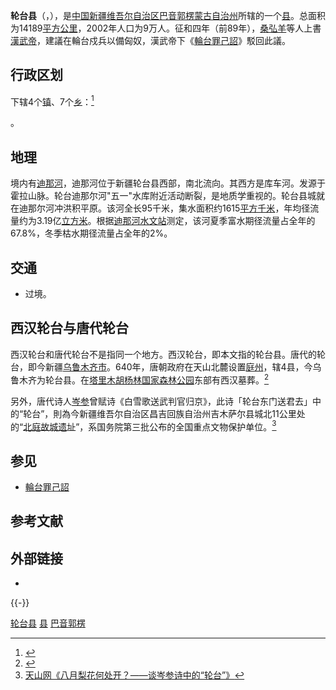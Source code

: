 {{Infobox China County
|county = 轮台县
|Photo =
|Photoname =
|map = Location_of_Luntai_within_Xinjiang_(China).png
|map_caption = 轮台县在巴音郭勒州和新疆的位置
|map size =
|mapofstate = 
|Pinyin =
|Belong = [[新疆维吾尔自治区|新疆维吾尔自治区]][[巴音郭楞蒙古自治州|巴音郭楞蒙古自治州]]
|Types=
|admincode =
|founded =
|seat =
|officerTitle=
|officer =
|division =
|town=
|township=
|subdistrict=
|dialect=
|post code=
|phone code =
|coordinate =
|area = 14189[[平方公里|平方公里]]
|area land =
|area water =
|census yr = 2002
|pop = 9万
|density =
|GDP =
|web =
}}

'''轮台县'''（{{lang-ug|بۈگۈر ناھىيىسى}}，{{lang-mn|{{mongolunicode|ᠪᠦᠭᠦᠷ ᠱᠢᠨᠢ}}}}），是[[中華人民共和國|中国]][[新疆维吾尔自治区|新疆维吾尔自治区]][[巴音郭楞蒙古自治州|巴音郭楞蒙古自治州]]所辖的一个[[县|县]]。总面积为14189[[平方千米|平方公里]]，2002年人口为9万人。征和四年（前89年），[[桑弘羊|桑弘羊]]等人上書[[漢武帝|漢武帝]]，建議在輪台戍兵以備匈奴，漢武帝下《[[轮台诏|輪台罪己詔]]》駁回此議。

== 行政区划 ==
{{PAGENAMEBASE}}下辖4个[[行政建制镇|镇]]、7个[[乡级行政区|乡]]：<ref>{{PRC admin/ref sgc|65/28/22/000/000}}</ref>

{{PRC admin/children|65/28/22/000/000}}。
==地理==
境内有[[迪那河|迪那河]]，迪那河位于新疆轮台县西部，南北流向。其西方是库车河。发源于霍拉山脉。轮台迪那尔河"五一"水库附近活动断裂，是地质学重视的。轮台县城就在迪那尔河冲洪积平原。该河全长95千米，集水面积约1615[[平方千米|平方千米]]，年均径流量约为3.19亿[[立方米|立方米]]。根据[[迪那河水文站|迪那河水文站]]测定，该河夏季富水期径流量占全年的67.8%，冬季枯水期径流量占全年的2%。
== 交通 ==
* {{中国国道名|314}}过境。

== 西汉轮台与唐代轮台 ==
西汉轮台和唐代轮台不是指同一个地方。西汉轮台，即本文指的轮台县。唐代的轮台，即今新疆[[乌鲁木齐市|乌鲁木齐市]]。640年，唐朝政府在天山北麓设置[[庭州|庭州]]，辖4县，今乌鲁木齐为轮台县。在[[塔里木胡杨林国家森林公园|塔里木胡杨林国家森林公园]]东部有西汉墓葬。<ref>{{cite web|title=胡杨林森林公园|url=https://mp.weixin.qq.com/s/_Tyem-x4l6_vdGKUhlpW8Q|access-date=2020-07-11|date=2020-07-11|publisher=天山风情旅游社|dead-url=no|archive-date=2020-07-11|archive-url=http://www.freezepage.com/1594471850XQIAIGFTWS}}</ref>

另外，唐代诗人[[岑参|岑参]]曾赋诗《白雪歌送武判官归京》，此诗「轮台东门送君去」中的“轮台”，則為今新疆维吾尔自治区昌吉回族自治州吉木萨尔县城北11公里处的“[[北庭故城遗址|北庭故城遗址]]”，系国务院第三批公布的全国重点文物保护单位。<ref>[http://webapp.ts.cn/?src=http://www.ts.cn/culture/content/2013-10/22/content_8827453.htm 天山网《八月梨花何处开？——谈岑参诗中的“轮台”》]{{dead link|date=十月 2017|bot=InternetArchiveBot}}</ref>

== 参见 ==
* [[輪台罪己詔|輪台罪己詔]]

== 参考文献 ==
{{reflist}}

== 外部链接 ==
* {{Official website|http://www.xjlt.gov.cn/|name=轮台县人民政府门户网站}}

{{-}}
{{轮台县行政区划}}
{{巴音郭楞蒙古自治州行政区划}}
{{新疆行政区划}}

[[Category:轮台县|]]
[[Category:巴音郭楞县市|县]]
[[Category:新疆县份|巴音郭楞]]